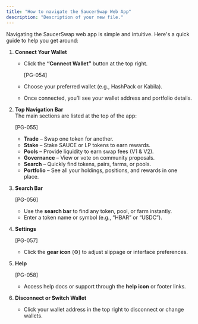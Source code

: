 ```yaml
---
title: "How to navigate the SaucerSwap Web App"
description: "Description of your new file."
---
```


Navigating the SaucerSwap web app is simple and intuitive. Here's a quick guide to help you get around:

1. **Connect Your Wallet**
   - Click the **“Connect Wallet”** button at the top right.

     [PG-054]
   - Choose your preferred wallet (e.g., HashPack or Kabila).
   - Once connected, you’ll see your wallet address and portfolio details.
2. **Top Navigation Bar**\
   The main sections are listed at the top of the app:

   [PG-055]
   - **Trade** – Swap one token for another.
   - **Stake** – Stake SAUCE or LP tokens to earn rewards.
   - **Pools** – Provide liquidity to earn swap fees (V1 & V2).
   - **Governance** – View or vote on community proposals.
   - **Search** – Quickly find tokens, pairs, farms, or pools.
   - **Portfolio** – See all your holdings, positions, and rewards in one place.
3. **Search Bar**

   [PG-056]
   - Use the **search bar** to find any token, pool, or farm instantly.
   - Enter a token name or symbol (e.g., “HBAR” or “USDC”).
4. **Settings**

   [PG-057]
   - Click the **gear icon** (⚙️) to adjust slippage or interface preferences.
5. **Help**

   [PG-058]
   - Access help docs or support through the **help icon** or footer links.
6. **Disconnect or Switch Wallet**
   - Click your wallet address in the top right to disconnect or change wallets.